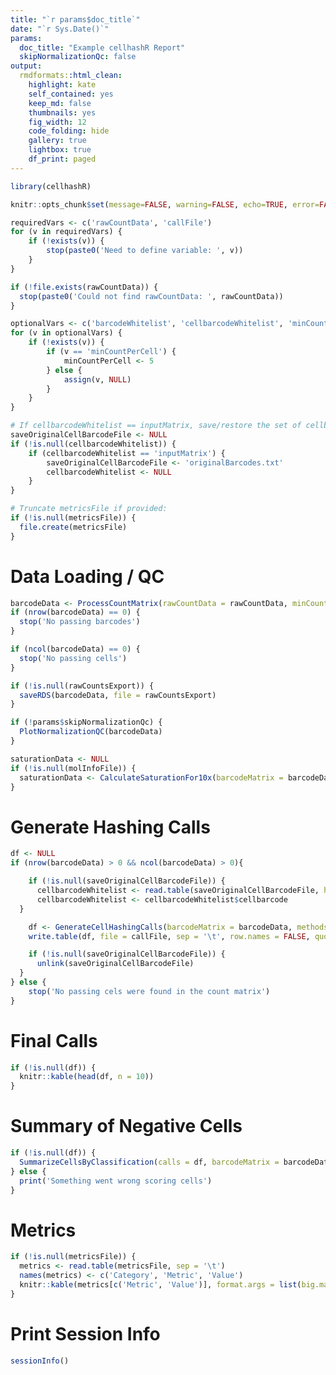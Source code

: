```yaml
---
title: "`r params$doc_title`"
date: "`r Sys.Date()`"
params:
  doc_title: "Example cellhashR Report"
  skipNormalizationQc: false
output:
  rmdformats::html_clean:
    highlight: kate
    self_contained: yes
    keep_md: false
    thumbnails: yes
    fig_width: 12
    code_folding: hide
    gallery: true
    lightbox: true
    df_print: paged
---
```


```r

library(cellhashR)

knitr::opts_chunk$set(message=FALSE, warning=FALSE, echo=TRUE, error=FALSE)

```

```r

requiredVars <- c('rawCountData', 'callFile')
for (v in requiredVars) {
	if (!exists(v)) {
		stop(paste0('Need to define variable: ', v))
	}
}

if (!file.exists(rawCountData)) {
  stop(paste0('Could not find rawCountData: ', rawCountData))
}

optionalVars <- c('barcodeWhitelist', 'cellbarcodeWhitelist', 'minCountPerCell', 'metricsFile', 'rawCountsExport', 'molInfoFile', 'h5File', 'methodsForConsensus')
for (v in optionalVars) {
	if (!exists(v)) {
		if (v == 'minCountPerCell') {
			minCountPerCell <- 5
		} else {
			assign(v, NULL)
		}
	}
}

# If cellbarcodeWhitelist == inputMatrix, save/restore the set of cellbarcodes for reporting:
saveOriginalCellBarcodeFile <- NULL
if (!is.null(cellbarcodeWhitelist)) {
	if (cellbarcodeWhitelist == 'inputMatrix') {
		saveOriginalCellBarcodeFile <- 'originalBarcodes.txt'
		cellbarcodeWhitelist <- NULL
	}
}

# Truncate metricsFile if provided:
if (!is.null(metricsFile)) {
  file.create(metricsFile)
}

```

# Data Loading / QC

```r

barcodeData <- ProcessCountMatrix(rawCountData = rawCountData, minCountPerCell = minCountPerCell, barcodeWhitelist = barcodeWhitelist, cellbarcodeWhitelist = cellbarcodeWhitelist, saveOriginalCellBarcodeFile = saveOriginalCellBarcodeFile, metricsFile = metricsFile)
if (nrow(barcodeData) == 0) {
  stop('No passing barcodes')
}

if (ncol(barcodeData) == 0) {
  stop('No passing cells')
}

if (!is.null(rawCountsExport)) {
  saveRDS(barcodeData, file = rawCountsExport)
}

if (!params$skipNormalizationQc) {
  PlotNormalizationQC(barcodeData)
}

saturationData <- NULL
if (!is.null(molInfoFile)) {
  saturationData <- CalculateSaturationFor10x(barcodeMatrix = barcodeData, molInfoFile = molInfoFile)
}

```

# Generate Hashing Calls

```r

df <- NULL
if (nrow(barcodeData) > 0 && ncol(barcodeData) > 0){

	if (!is.null(saveOriginalCellBarcodeFile)) {
	  cellbarcodeWhitelist <- read.table(saveOriginalCellBarcodeFile, header = FALSE, col.names = c('cellbarcode'))
	  cellbarcodeWhitelist <- cellbarcodeWhitelist$cellbarcode
  }

	df <- GenerateCellHashingCalls(barcodeMatrix = barcodeData, methods = methods, methodsForConsensus = methodsForConsensus, cellbarcodeWhitelist = cellbarcodeWhitelist, metricsFile = metricsFile, perCellSaturation = saturationData, demuxem.rawFeatureMatrixH5 = h5File)
	write.table(df, file = callFile, sep = '\t', row.names = FALSE, quote = FALSE)

	if (!is.null(saveOriginalCellBarcodeFile)) {
	  unlink(saveOriginalCellBarcodeFile)
  }
} else {
	stop('No passing cels were found in the count matrix')
}

```

# Final Calls

```r

if (!is.null(df)) {
  knitr::kable(head(df, n = 10))
}

```

# Summary of Negative Cells

```r

if (!is.null(df)) {
  SummarizeCellsByClassification(calls = df, barcodeMatrix = barcodeData)
} else {
  print('Something went wrong scoring cells')
}

```

# Metrics

```r

if (!is.null(metricsFile)) {
  metrics <- read.table(metricsFile, sep = '\t')
  names(metrics) <- c('Category', 'Metric', 'Value')
  knitr::kable(metrics[c('Metric', 'Value')], format.args = list(big.mark = ",", scientific = FALSE))
}

```

# Print Session Info

```r

sessionInfo()

```

